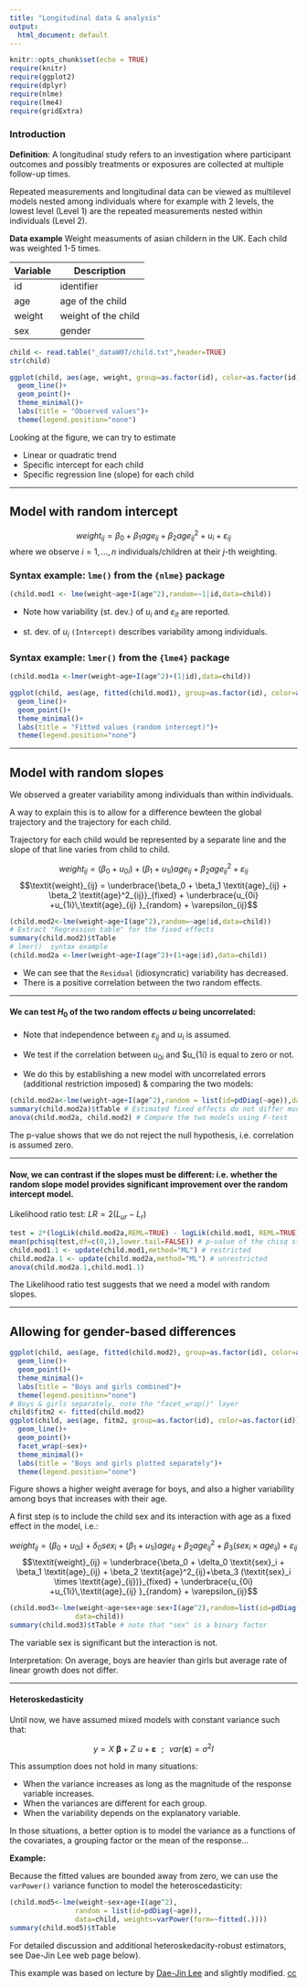---
title: "Longitudinal data & analysis"
output:
  html_document: default
---

```{r setup, include=FALSE}
knitr::opts_chunk$set(echo = TRUE)
require(knitr)
require(ggplot2)
require(dplyr)
require(nlme)
require(lme4)
require(gridExtra)
```


### Introduction 

**Definition**: A longitudinal study refers to an investigation where participant outcomes and possibly treatments or exposures are collected at multiple follow-up times.

Repeated measurements and longitudinal data can be viewed as multilevel models nested among individuals where for example with 2 levels, the lowest level (Level 1) are the repeated measurements nested within individuals (Level 2).

**Data example** Weight measuments of asian childern in the UK. Each child was weighted 1-5 times. 

| Variable    | Description         |
|-------------|---------------------|
| id          | identifier          |
| age         | age of the child    |
| weight      | weight of the child |
| sex         | gender              |





```{r}
child <- read.table("_dataW07/child.txt",header=TRUE)
str(child)
```





```{r}
ggplot(child, aes(age, weight, group=as.factor(id), color=as.factor(id)))+
  geom_line()+
  geom_point()+
  theme_minimal()+
  labs(title = "Observed values")+
  theme(legend.position="none")
```

Looking at the figure, we can try to estimate

* Linear or quadratic trend
* Specific intercept for each child
* Specific regression line (slope) for each child

***

## Model with random intercept


$$\textit{weight}_{ij} = \beta_0 + \beta_1 \textit{age}_{ij} + \beta_2 \textit{age}^2_{ij} + u_i + \varepsilon_{ij}$$
where we observe $i=1, \dots, n$ individuals/children at their $j$-th weighting.

### Syntax example: `lme()` from the `{nlme}` package

```{r}
(child.mod1 <- lme(weight~age+I(age^2),random=~1|id,data=child))
```

* Note how variability (st. dev.) of $u_i$ and $\varepsilon_{it}$ are reported.  

* st. dev. of $u_i$ `(Intercept)` describes variability among individuals.



### Syntax example: `lmer()` from the `{lme4}` package
```{r}
(child.mod1a <-lmer(weight~age+I(age^2)+(1|id),data=child))
```


```{r}
ggplot(child, aes(age, fitted(child.mod1), group=as.factor(id), color=as.factor(id)))+
  geom_line()+
  geom_point()+
  theme_minimal()+
  labs(title = "Fitted values (random intercept)")+
  theme(legend.position="none")
```

***

## Model with random slopes

We observed a greater variability among individuals than within individuals. 

A way to explain this is to allow for a difference bewteen the global trajectory and the trajectory for each child.

Trajectory for each child would be represented by a separate line and the slope of that line varies from child to child.


$$\textit{weight}_{ij} = (\beta_0 + u_{0i}) + (\beta_1 + u_{1i}) \textit{age}_{ij} + \beta_2 \textit{age}^2_{ij} + \varepsilon_{ij}$$
$$\textit{weight}_{ij} = \underbrace{\beta_0 + \beta_1 \textit{age}_{ij} + \beta_2 \textit{age}^2_{ij}}_{fixed} + \underbrace{u_{0i} +u_{1i}\,\textit{age}_{ij} }_{random} + \varepsilon_{ij}$$




```{r}
(child.mod2<-lme(weight~age+I(age^2),random=~age|id,data=child))
# Extract "Regression table" for the fixed effects
summary(child.mod2)$tTable 
# lmer()  syntax example
(child.mod2a <-lmer(weight~age+I(age^2)+(1+age|id),data=child))
```

* We can see that the `Residual` (idiosyncratic) variability has decreased. 
* There is a positive correlation between the two random effects. 


----

#### We can test $H_0$ of the two random effects $u$ being uncorrelated: 

* Note that independence between $\varepsilon_{ij}$ and $u_i$ is assumed.

* We test if the correlation between $u_{0i}$ and $u_{1i} is equal to zero or not. 

* We do this by establishing a new model with uncorrelated errors (additional restriction imposed) & comparing the two models:

```{r}
(child.mod2a<-lme(weight~age+I(age^2),random = list(id=pdDiag(~age)),data=child))
summary(child.mod2a)$tTable # Estimated fixed effects do not differ much from "mod2"
anova(child.mod2a, child.mod2) # Compare the two models using F-test
```

The p-value shows that we do not reject the null hypothesis, i.e. correlation is assumed zero. 

--- 

#### Now, we can contrast if the slopes must be different: i.e. whether the random slope model provides significant improvement over the random intercept model.

Likelihood ratio test:   $LR = 2 (L_{ur}-L_r)$

```{r}
test = 2*(logLik(child.mod2a,REML=TRUE) - logLik(child.mod1, REML=TRUE))
mean(pchisq(test,df=c(0,1),lower.tail=FALSE)) # p-value of the chisq statistic
child.mod1.1 <- update(child.mod1,method="ML") # restricted
child.mod2a.1 <- update(child.mod2a,method="ML") # unrestricted
anova(child.mod2a.1,child.mod1.1)
```

The Likelihood ratio test suggests that we need a model with random slopes.


----

## Allowing for gender-based differences

```{r}
ggplot(child, aes(age, fitted(child.mod2), group=as.factor(id), color=as.factor(id)))+
  geom_line()+
  geom_point()+
  theme_minimal()+
  labs(title = "Boys and girls combined")+
  theme(legend.position="none")
# Boys & girls separately, note the "facet_wrap()" layer
child$fitm2 <- fitted(child.mod2)
ggplot(child, aes(age, fitm2, group=as.factor(id), color=as.factor(id)))+
  geom_line()+
  geom_point()+
  facet_wrap(~sex)+
  theme_minimal()+
  labs(title = "Boys and girls plotted separately")+
  theme(legend.position="none")
```


Figure shows a higher weight average for boys, and also a higher variability among boys that increases with their age.

A first step is to include the child sex and its interaction with age as a fixed effect in the model, i.e.:



$$\textit{weight}_{ij} = (\beta_0  + u_{0i}) + \delta_0 \textit{sex}_i + (\beta_1 + u_{1i}) \textit{age}_{ij} + \beta_2 \textit{age}^2_{ij} +\beta_3 (\textit{sex}_i \times \textit{age}_{ij}) + \varepsilon_{ij}$$
$$\textit{weight}_{ij} = \underbrace{\beta_0 + \delta_0 \textit{sex}_i + \beta_1 \textit{age}_{ij} + \beta_2 \textit{age}^2_{ij}+\beta_3 (\textit{sex}_i \times \textit{age}_{ij})}_{fixed} + \underbrace{u_{0i} +u_{1i}\,\textit{age}_{ij} }_{random} + \varepsilon_{ij}$$

```{r}
(child.mod3<-lme(weight~age+sex+age:sex+I(age^2),random=list(id=pdDiag(~age)),
                data=child))
summary(child.mod3)$tTable # note that "sex" is a binary factor
```

The variable sex is significant but the interaction is not.

Interpretation: On average, boys are heavier than girls but average rate of linear growth does not differ.

***


#### Heteroskedasticity

Until now, we have assumed mixed models with constant variance such that:

$$\mathbf{\textit{y}} = \mathbf{\textit{X }} \mathbf{\beta} + \mathbf{\textit{Z u}} +\mathbf{\varepsilon}     \,\,\,\,;\,\,\,\,  var(\mathbf{\varepsilon})=\sigma^2 \mathbf{\textit{I}}$$

This assumption does not hold in many situations:

* When the variance increases as long as the magnitude of the response
variable increases.
* When the variances are different for each group.
* When the variability depends on the explanatory variable.

In those situations, a better option is to model the variance as a functions of the covariates, a grouping factor or the mean of the response...




**Example: ** 

Because the fitted values are bounded away from zero, we can use the `varPower()` variance function to model the heteroscedasticity:

```{r}
(child.mod5<-lme(weight~sex+age+I(age^2),
                random = list(id=pdDiag(~age)),
                data=child, weights=varPower(form=~fitted(.))))
summary(child.mod5)$tTable
```

For detailed discussion and additional heteroskedacity-robust estimators, see Dae-Jin Lee web page below).

This example was based on lecture by [Dae-Jin Lee](http://idaejin.github.io/bcam-courses/neiker-2016/material/mixed-models/) and slightly modified. [cc](https://creativecommons.org/licenses/by-sa/3.0/)